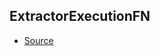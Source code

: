 ## ExtractorExecutionFN

- [Source](https://github.com/Androz2091/discord-player/blob/cb6c009/packages/discord-player/src/extractors/ExtractorExecutionContext.ts#L184)